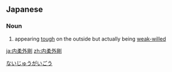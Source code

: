 {{also|內柔外剛|内柔外刚}}
==Japanese==
{{ja-kanjitab|ない|じゅう|がい|ごう|yomi=o}}

===Noun===
{{ja-noun|ないじゅうがいごう}}

# appearing [[tough]] on the outside but actually being [[weak-willed]]
[[Category:Yojijukugo|ないじゅうがいごう]]

[[ja:内柔外剛]]
[[zh:内柔外剛]]